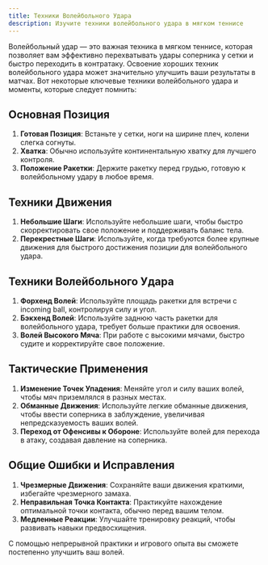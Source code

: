 ```yaml
---
title: Техники Волейбольного Удара
description: Изучите техники волейбольного удара в мягком теннисе
---
```


Волейбольный удар — это важная техника в мягком теннисе, которая позволяет вам эффективно перехватывать удары соперника у сетки и быстро переходить в контратаку. Освоение хороших техник волейбольного удара может значительно улучшить ваши результаты в матчах. Вот некоторые ключевые техники волейбольного удара и моменты, которые следует помнить:

## Основная Позиция

1. **Готовая Позиция**: Встаньте у сетки, ноги на ширине плеч, колени слегка согнуты.
2. **Хватка**: Обычно используйте континентальную хватку для лучшего контроля.
3. **Положение Ракетки**: Держите ракетку перед грудью, готовую к волейбольному удару в любое время.

## Техники Движения

1. **Небольшие Шаги**: Используйте небольшие шаги, чтобы быстро скорректировать свое положение и поддерживать баланс тела.
2. **Перекрестные Шаги**: Используйте, когда требуются более крупные движения для быстрого достижения позиции для волейбольного удара.

## Техники Волейбольного Удара

1. **Форхенд Волей**: Используйте площадь ракетки для встречи с incoming ball, контролируя силу и угол.
2. **Бэкхенд Волей**: Используйте заднюю часть ракетки для волейбольного удара, требует больше практики для освоения.
3. **Волей Высокого Мяча**: При работе с высокими мячами, быстро судите и корректируйте свое положение.

## Тактические Применения

1. **Изменение Точек Упадения**: Меняйте угол и силу ваших волей, чтобы мяч приземлялся в разных местах.
2. **Обманные Движения**: Используйте легкие обманные движения, чтобы ввести соперника в заблуждение, увеличивая непредсказуемость ваших волей.
3. **Переход от Офенсивы к Обороне**: Используйте волей для перехода в атаку, создавая давление на соперника.

## Общие Ошибки и Исправления

1. **Чрезмерные Движения**: Сохраняйте ваши движения краткими, избегайте чрезмерного замаха.
2. **Неправильная Точка Контакта**: Практикуйте нахождение оптимальной точки контакта, обычно перед вашим телом.
3. **Медленные Реакции**: Улучшайте тренировку реакций, чтобы развивать навыки предвосхищения.

С помощью непрерывной практики и игрового опыта вы сможете постепенно улучшить ваш волей.